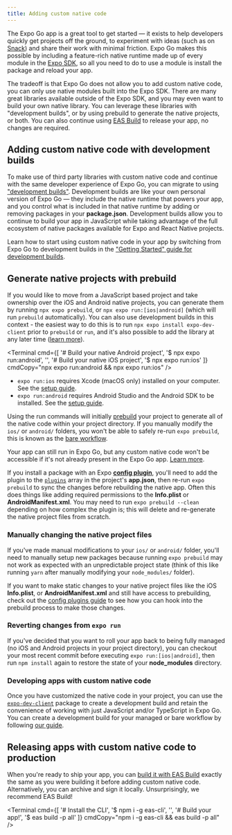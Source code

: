 ```yaml
---
title: Adding custom native code
---
```



The Expo Go app is a great tool to get started — it exists to help developers quickly get projects off the ground, to experiment with ideas (such as on [Snack](https://snack.expo.dev/)) and share their work with minimal friction. Expo Go makes this possible by including a feature-rich native runtime made up of every module in the [Expo SDK](/versions/latest/), so all you need to do to use a module is install the package and reload your app.

The tradeoff is that Expo Go does not allow you to add custom native code, you can only use native modules built into the Expo SDK. There are many great libraries available outside of the Expo SDK, and you may even want to build your own native library. You can leverage these libraries with "development builds", or by using prebuild to generate the native projects, or both. You can also continue using [EAS Build](/build/introduction) to release your app, no changes are required.

## Adding custom native code with development builds

To make use of third party libraries with custom native code and continue with the same developer experience of Expo Go, you can migrate to using ["development builds"](/development/introduction). Development builds are like your own personal version of Expo Go — they include the native runtime that powers your app, and you control what is included in that native runtime by adding or removing packages in your **package.json**. Development builds allow you to continue to build your app in JavaScript while taking advantage of the full ecosystem of native packages available for Expo and React Native projects.

Learn how to start using custom native code in your app by switching from Expo Go to development builds in the ["Getting Started" guide for development builds](/development/getting-started).

## Generate native projects with prebuild

If you would like to move from a JavaScript based project and take ownership over the iOS and Android native projects, you can generate them by running `npx expo prebuild`, or `npx expo run:[ios|android]` (which will run `prebuild` automatically). You can also use development builds in this context - the easiest way to do this is to run `npx expo install expo-dev-client` prior to `prebuild` or `run`, and it's also possible to add the library at any later time ([learn more](/development/installation)).

<Terminal cmd={[
  '# Build your native Android project',
  '$ npx expo run:android',
  '',
  '# Build your native iOS project',
  '$ npx expo run:ios'
]} cmdCopy="npx expo run:android && npx expo run:ios" />

- `expo run:ios` requires Xcode (macOS only) installed on your computer. See the [setup guide](https://reactnative.dev/docs/environment-setup).
- `expo run:android` requires Android Studio and the Android SDK to be installed. See the [setup guide](https://reactnative.dev/docs/environment-setup).

Using the run commands will initially [prebuild](https://expo.fyi/prebuilding) your project to generate all of the native code within your project directory. If you manually modify the `ios/` or `android/` folders, you won't be able to safely re-run `expo prebuild`, this is known as the [bare workflow](/introduction/managed-vs-bare#bare-workflow).

Your app can still run in Expo Go, but any custom native code won't be accessible if it's not already present in the Expo Go app. [Learn more](/bare/using-expo-client).

If you install a package with an Expo [**config plugin**](/guides/config-plugins), you'll need to add the plugin to the [`plugins`](/versions/latest/config/app/#plugins) array in the project's **app.json**, then re-run `expo prebuild` to sync the changes before rebuilding the native app. Often this does things like adding required permissions to the **Info.plist** or **AndroidManifest.xml**. You may need to run `expo prebuild --clean` depending on how complex the plugin is; this will delete and re-generate the native project files from scratch.

### Manually changing the native project files

If you've made manual modifications to your `ios/` or `android/` folder, you'll need to manually setup new packages because running `expo prebuild` may not work as expected with an unpredictable project state (think of this like running `yarn` after manually modifying your `node_modules/` folder).

If you want to make static changes to your native project files like the iOS **Info.plist**, or **AndroidManifest.xml** and still have access to prebuilding, check out the [config plugins guide](/guides/config-plugins/#creating-a-plugin) to see how you can hook into the prebuild process to make those changes.

### Reverting changes from `expo run`

If you've decided that you want to roll your app back to being fully managed (no iOS and Android projects in your project directory), you can checkout your most recent commit before executing `expo run:[ios|android]`, then run `npm install` again to restore the state of your **node_modules** directory.

### Developing apps with custom native code

Once you have customized the native code in your project, you can use the [`expo-dev-client`](/development/introduction) package to create a development build and retain the convenience of working with just JavaScript and/or TypeScript in Expo Go. You can create a development build for your managed or bare workflow by following [our guide](/development/getting-started).

## Releasing apps with custom native code to production

When you're ready to ship your app, you can [build it with EAS Build](/build/introduction) exactly the same as you were building it before adding custom native code. Alternatively, you can archive and sign it locally. Unsurprisingly, we recommend EAS Build!

<Terminal cmd={[
  '# Install the CLI',
  '$ npm i -g eas-cli',
  '',
  '# Build your app!',
  '$ eas build -p all'
]} cmdCopy="npm i -g eas-cli && eas build -p all" />
